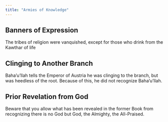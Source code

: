 ```yaml
---
title: "Armies of Knowledge"
---
```


## Banners of Expression

The tribes of religion were vanquished, except for those who drink from the Kawthar of life

## Clinging to Another Branch

Baha'u'llah tells the Emperor of Austria he was clinging to the branch, but was heedless of the root. Because of this, he did not recognize Baha'u'llah.

## Prior Revelation from God

Beware that you allow what has been revealed in the former Book from recognizing there is no God but God, the Almighty, the All-Praised.
